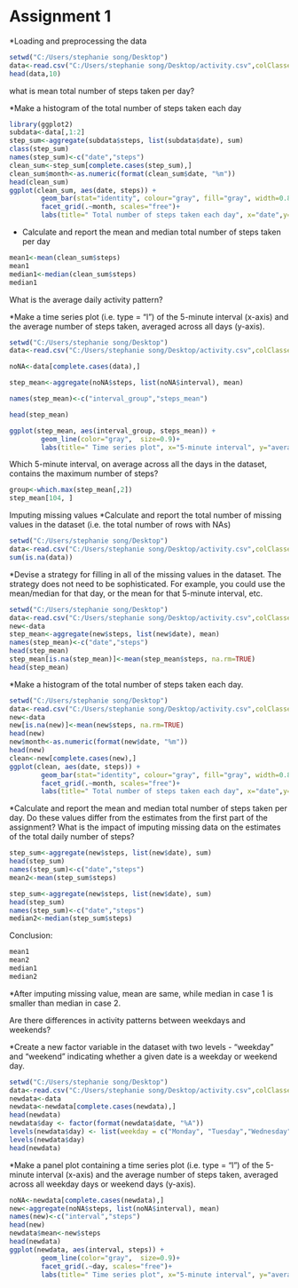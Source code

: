 Assignment 1
==================
*Loading and preprocessing the data

```r
setwd("C:/Users/stephanie song/Desktop")
data<-read.csv("C:/Users/stephanie song/Desktop/activity.csv",colClasses=c("numeric","Date","factor"))
head(data,10)
```

what is mean total number of steps taken per day?

*Make a histogram of the total number of steps taken each day
```r
library(ggplot2)
subdata<-data[,1:2]
step_sum<-aggregate(subdata$steps, list(subdata$date), sum)
class(step_sum)
names(step_sum)<-c("date","steps")
clean_sum<-step_sum[complete.cases(step_sum),]
clean_sum$month<-as.numeric(format(clean_sum$date, "%m"))
head(clean_sum)
ggplot(clean_sum, aes(date, steps)) +
        geom_bar(stat="identity", colour="gray", fill="gray", width=0.8)+
        facet_grid(.~month, scales="free")+
        labs(title=" Total number of steps taken each day", x="date",y="total number of steps")
```

* Calculate and report the mean and median total number of steps taken per day


```r
mean1<-mean(clean_sum$steps)
mean1
median1<-median(clean_sum$steps)
median1
```
What is the average daily activity pattern?

*Make a time series plot (i.e. type = "l") of the 5-minute interval (x-axis) and the average number of steps taken, averaged across all days (y-axis).

```r
setwd("C:/Users/stephanie song/Desktop")
data<-read.csv("C:/Users/stephanie song/Desktop/activity.csv",colClasses=c("numeric","Date","numeric"))

noNA<-data[complete.cases(data),]

step_mean<-aggregate(noNA$steps, list(noNA$interval), mean)

names(step_mean)<-c("interval_group","steps_mean")

head(step_mean)

ggplot(step_mean, aes(interval_group, steps_mean)) +
        geom_line(color="gray",  size=0.9)+
        labs(title=" Time series plot", x="5-minute interval", y="average number of steps taken")
```

Which 5-minute interval, on average across all the days in the dataset, contains the maximum number of steps?
```r
group<-which.max(step_mean[,2])
step_mean[104, ]
```
Imputing missing values
*Calculate and report the total number of missing values in the dataset (i.e. the total number of rows with NAs)
```r
setwd("C:/Users/stephanie song/Desktop")
data<-read.csv("C:/Users/stephanie song/Desktop/activity.csv",colClasses=c("numeric","Date","numeric"))
sum(is.na(data))

```

*Devise a strategy for filling in all of the missing values in the dataset. The strategy does not need to be sophisticated. For example, you could use the mean/median for that day, or the mean for that 5-minute interval, etc.


```r
setwd("C:/Users/stephanie song/Desktop")
data<-read.csv("C:/Users/stephanie song/Desktop/activity.csv",colClasses=c("numeric","Date","numeric"))
new<-data
step_mean<-aggregate(new$steps, list(new$date), mean)
names(step_mean)<-c("date","steps")
head(step_mean)
step_mean[is.na(step_mean)]<-mean(step_mean$steps, na.rm=TRUE)
head(step_mean)

```

*Make a histogram of the total number of steps taken each day.

```r
setwd("C:/Users/stephanie song/Desktop")
data<-read.csv("C:/Users/stephanie song/Desktop/activity.csv",colClasses=c("numeric","Date","numeric"))
new<-data
new[is.na(new)]<-mean(new$steps, na.rm=TRUE)
head(new)
new$month<-as.numeric(format(new$date, "%m"))
head(new)
clean<-new[complete.cases(new),]
ggplot(clean, aes(date, steps)) +
        geom_bar(stat="identity", colour="gray", fill="gray", width=0.8)+
        facet_grid(.~month, scales="free")+
        labs(title=" Total number of steps taken each day", x="date",y="total number of steps")

```


*Calculate and report the mean and median total number of steps taken per day. Do these values differ from the estimates from the first part of the assignment? What is the impact of imputing missing data on the estimates of the total daily number of steps?

```r
step_sum<-aggregate(new$steps, list(new$date), sum)
head(step_sum)
names(step_sum)<-c("date","steps")
mean2<-mean(step_sum$steps)

```


```r
step_sum<-aggregate(new$steps, list(new$date), sum)
head(step_sum)
names(step_sum)<-c("date","steps")
median2<-median(step_sum$steps)
```
Conclusion: 
```r

mean1
mean2
median1
median2
```

*After imputing missing value, mean are same, while median in case 1 is smaller than median in case 2.

Are there differences in activity patterns between weekdays and weekends?

*Create a new factor variable in the dataset with two levels - "weekday" and "weekend" indicating whether a given date is a weekday or weekend day.
```r
setwd("C:/Users/stephanie song/Desktop")
data<-read.csv("C:/Users/stephanie song/Desktop/activity.csv",colClasses=c("numeric","Date","numeric"))
newdata<-data
newdata<-newdata[complete.cases(newdata),]
head(newdata)
newdata$day <- factor(format(newdata$date, "%A"))
levels(newdata$day) <- list(weekday = c("Monday", "Tuesday","Wednesday", "Thursday", "Friday"),weekend = c("Saturday", "Sunday"))
levels(newdata$day)
head(newdata)
```

*Make a panel plot containing a time series plot (i.e. type = "l") of the 5-minute interval (x-axis) and the average number of steps taken, averaged across all weekday days or weekend days (y-axis). 

```r
noNA<-newdata[complete.cases(newdata),]
new<-aggregate(noNA$steps, list(noNA$interval), mean)
names(new)<-c("interval","steps")
head(new)
newdata$mean<-new$steps
head(newdata)
ggplot(newdata, aes(interval, steps)) +
        geom_line(color="gray",  size=0.9)+
        facet_grid(.~day, scales="free")+
        labs(title=" Time series plot", x="5-minute interval", y="average number of steps taken")

```

















